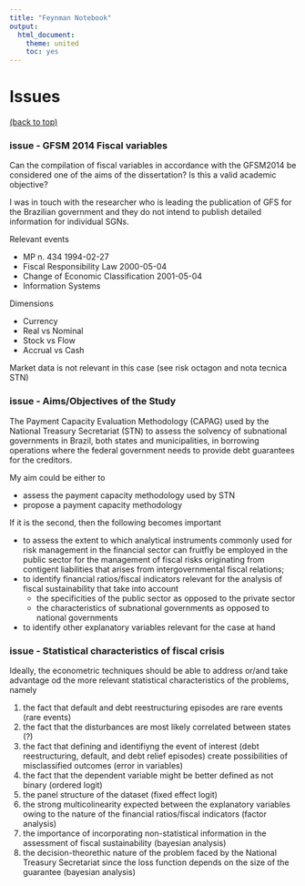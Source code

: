 ```yaml
---
title: "Feynman Notebook"
output:
  html_document:
    theme: united
    toc: yes
---
```

**Issues**
==============================================
<a href="#top">(back to top)</a>

### issue - GFSM 2014 Fiscal variables

Can the compilation of fiscal variables in accordance with the GFSM2014 be considered one of the aims of the dissertation? Is this a valid academic objective?

I was in touch with the researcher who is leading the publication of GFS for the Brazilian government and they do not intend to publish detailed information for individual SGNs.

Relevant events

- MP n. 434 1994-02-27
- Fiscal Responsibility Law 2000-05-04
- Change of Economic Classification 2001-05-04
- Information Systems

Dimensions

- Currency
- Real vs Nominal
- Stock vs Flow
- Accrual vs Cash

Market data is not relevant in this case (see risk octagon and nota tecnica STN)

### issue - Aims/Objectives of the Study

The Payment Capacity Evaluation Methodology (CAPAG) used by the National Treasury Secretariat (STN) to assess the solvency of subnational governments in Brazil, both states and municipalities, in borrowing operations where the federal government needs to provide debt guarantees for the creditors.

My aim could be either to

- assess the payment capacity methodology used by STN
- propose a payment capacity methodology

If it is the second, then the following becomes important

- to assess the extent to which analytical instruments commonly used for risk management in the financial sector can fruitfly be employed in the public sector for the management of fiscal risks originating from contigent liabilities that arises from intergovernmental fiscal relations;
- to identify financial ratios/fiscal indicators relevant for the analysis of fiscal sustainability that take into account 
    - the specificities of the public sector as opposed to the private sector
    - the characteristics of subnational governments as opposed to national governments
- to identify other explanatory variables relevant for the case at hand

### issue - Statistical characteristics of fiscal crisis

Ideally, the econometric techniques should be able to address or/and take advantage od the more relevant statistical characteristics of the problems, namely

1. the fact that default and debt reestructuring episodes are rare events (rare events)
2. the fact that the disturbances are most likely correlated between states (?)
3. the fact that defining and identifiyng the event of interest (debt reestructuring, default, and debt relief episodes) create possibilities of misclassified outcomes (error in variables)
4. the fact that the dependent variable might be better defined as not binary (ordered logit)
5. the panel structure of the dataset (fixed effect logit)
6. the strong multicolinearity expected between the explanatory variables owing to the nature of the financial ratios/fiscal indicators (factor analysis)
7. the importance of incorporating non-statistical information in the assessment of fiscal sustainability (bayesian analysis)
8. the decision-theorethic nature of the problem faced by the National Treasury Secretariat since the loss function depends on the size of the guarantee (bayesian analysis)

